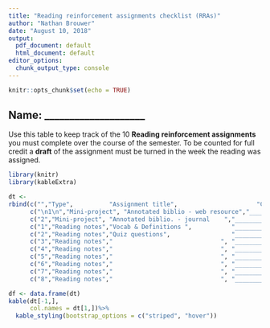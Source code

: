 ```yaml
---
title: "Reading reinforcement assignments checklist (RRAs)"
author: "Nathan Brouwer"
date: "August 10, 2018"
output:
  pdf_document: default
  html_document: default
editor_options:
  chunk_output_type: console
---
```


```r
knitr::opts_chunk$set(echo = TRUE)
```

## Name: ____________________

Use this table to keep track of the 10 **Reading reinforcement assignments** you must complete over the course of the semester.  To be counted for full credit a **draft** of the assignment must be turned in the week the reading was assigned.  


```r
library(knitr)
library(kableExtra)
```

```r
dt <- 
rbind(c("","Type",          "Assignment title",                      "Chapter num. & title","Draft","Final"),
      c("\n1\n","Mini-project", "Annotated biblio - web resource","________________","_____","_____"),
      c("2","Mini-project", "Annotated biblio. - journal    ","________________","_____","_____"),
      c("1","Reading notes","Vocab & Definitions ",           "________________","_____","_____"),
      c("2","Reading notes","Quiz questions",                 "________________","_____","_____"),
      c("3","Reading notes","                              ", "________________","_____","_____"),
      c("4","Reading notes","                              ", "________________","_____","_____"),
      c("5","Reading notes","                              ", "________________","_____","_____"),
      c("6","Reading notes","                              ", "________________","_____","_____"),
      c("7","Reading notes","                              ", "________________","_____","_____"),
      c("8","Reading notes","                              ", "________________","_____","_____"))
```



```r
df <- data.frame(dt)
kable(dt[-1,],
      col.names = dt[1,])%>%
  kable_styling(bootstrap_options = c("striped", "hover"))
```

